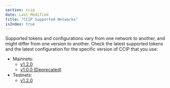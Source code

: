 ```yaml
---
section: ccip
date: Last Modified
title: "CCIP Supported Networks"
isIndex: true
---
```


Supported tokens and configurations vary from one network to another, and might differ from one version to another. Check the latest supported tokens and the latest configuration for the specific version of CCIP that you use:

- Mainnets:
  - [v1.2.0](/ccip/supported-networks/v1_2_0/mainnet)
  - [v1.0.0 (Deprecated)](/ccip/supported-networks/v1_0_0/mainnet)
- Testnets:
  - [v1.2.0](/ccip/supported-networks/v1_2_0/testnet)
